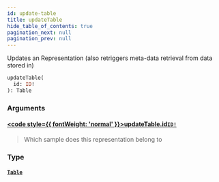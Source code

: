 ```yaml
---
id: update-table
title: updateTable
hide_table_of_contents: true
pagination_next: null
pagination_prev: null
---
```








Updates an Representation (also retriggers meta-data retrieval from data stored in)

```graphql
updateTable(
  id: ID!
): Table
```


### Arguments

#### [<code style={{ fontWeight: 'normal' }}>updateTable.<b>id</b></code>](#)<Bullet />[`ID!`](/docs/schemas/mikro/scalars/id) <Badge class="secondary" text="non-null"/> <Badge class="secondary" text="scalar"/>
> Which sample does this representation belong to
> 

### Type

#### [`Table`](/docs/schemas/mikro/objects/table) <Badge class="secondary" text="object"/>
> 
> 





